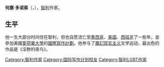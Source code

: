 '''何塞·多诺索'''（{{lang|es|José Donoso}}，{{bd|1924年|10月5日|1996年|12月7日|catIdx=Donoso, José}}），[[智利|智利]]作家。

==生平==
他一生大部分时间住在智利，但也自愿流亡至[[墨西哥|墨西哥]]、[[美国|美国]]、[[西班牙|西班牙]]了一些年，並參加美國[[愛荷華大學|愛荷華大學]]的[[國際寫作計劃|國際寫作計劃]]。他参与了[[魔幻现实主义|魔幻现实主义]]文学运动，最出色的作品是《淫秽的夜鸟》。
{{Writer-stub}}
{{Authority control}}

{{DEFAULTSORT:Donoso, Jose}}
[[Category:智利作家|Category:智利作家]]
[[Category:国际写作计划校友|Category:国际写作计划校友]]
[[Category:智利LGBT作家|Category:智利LGBT作家]]